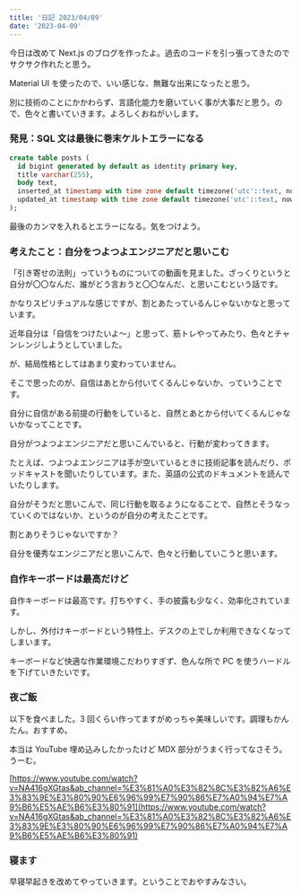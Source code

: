 ```yaml
---
title: '日記 2023/04/09'
date: '2023-04-09'
---
```


今日は改めて Next.js のブログを作ったよ。過去のコードを引っ張ってきたのでサクサク作れたと思う。

Material UI を使ったので、いい感じな、無難な出来になったと思う。

別に技術のことにかかわらず、言語化能力を磨いていく事が大事だと思う。ので、色々と書いていきます。よろしくおねがいします。

### 発見：SQL 文は最後に巻末ケルトエラーになる

```sql
create table posts (
  id bigint generated by default as identity primary key,
  title varchar(255),
  body text,
  inserted_at timestamp with time zone default timezone('utc'::text, now()) not null,
  updated_at timestamp with time zone default timezone('utc'::text, now()) not null,
);
```

最後のカンマを入れるとエラーになる。気をつけよう。

### 考えたこと：自分をつよつよエンジニアだと思いこむ

「引き寄せの法則」っていうものについての動画を見ました。ざっくりというと自分が〇〇なんだ、誰がどう言おうと〇〇なんだ、と思いこむという話です。

かなりスピリチュアルな感じですが、割とあたっているんじゃないかなと思っています。

近年自分は「自信をつけたいよ〜」と思って、筋トレやってみたり、色々とチャンレンジしようとしていました。

が、結局性格としてはあまり変わっていません。

そこで思ったのが、自信はあとから付いてくるんじゃないか、っていうことです。

自分に自信がある前提の行動をしていると、自然とあとから付いてくるんじゃないかなってことです。

自分がつよつよエンジニアだと思いこんでいると、行動が変わってきます。

たとえば、つよつよエンジニアは手が空いているときに技術記事を読んだり、ポッドキャストを聞いたりしています。また、英語の公式のドキュメントを読んでいたりします。

自分がそうだと思いこんで、同じ行動を取るようになることで、自然とそうなっていくのではないか、というのが自分の考えたことです。

割とありそうじゃないですか？

自分を優秀なエンジニアだと思いこんで、色々と行動していこうと思います。

### 自作キーボードは最高だけど

自作キーボードは最高です。打ちやすく、手の披露も少なく、効率化されています。

しかし、外付けキーボードという特性上、デスクの上でしか利用できなくなってしまいます。

キーボードなど快適な作業環境こだわりすぎず、色んな所で PC を使うハードルを下げていきたいです。

### 夜ご飯

以下を食べました。3 回くらい作ってますがめっちゃ美味しいです。調理もかんたん。おすすめ。

本当は YouTube 埋め込みしたかったけど MDX 部分がうまく行ってなさそう。うーむ。

[https://www.youtube.com/watch?v=NA416gXGtas&ab_channel=%E3%81%A0%E3%82%8C%E3%82%A6%E3%83%9E%E3%80%90%E6%96%99%E7%90%86%E7%A0%94%E7%A9%B6%E5%AE%B6%E3%80%91](https://www.youtube.com/watch?v=NA416gXGtas&ab_channel=%E3%81%A0%E3%82%8C%E3%82%A6%E3%83%9E%E3%80%90%E6%96%99%E7%90%86%E7%A0%94%E7%A9%B6%E5%AE%B6%E3%80%91)

### 寝ます

早寝早起きを改めてやっていきます。ということでおやすみなさい。
